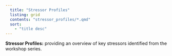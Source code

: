 ```yaml
---
  title: "Stressor Profiles"
  listing: grid
  contents: "stressor_profiles/*.qmd"
  sort:
    - "title desc"
---
```


**Stressor Profiles:** providing an overview of key stressors identified from the workshop series.
